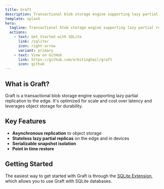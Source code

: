 ```yaml
---
title: Graft
description: Transactional blob storage engine supporting lazy partial replication to the edge
template: splash
hero:
  tagline: Transactional blob storage engine supporting lazy partial replication to the edge
  actions:
    - text: Get Started with SQLite
      link: /sqlite/
      icon: right-arrow
      variant: primary
    - text: View on GitHub
      link: https://github.com/orbitinghail/graft
      icon: github
---
```


## What is Graft?

Graft is a transactional blob storage engine supporting lazy partial replication to the edge. It's optimized for scale and cost over latency and leverages object storage for durability.

## Key Features

- **Asynchronous replication** to object storage
- **Stateless lazy partial replicas** on the edge and in devices
- **Serializable snapshot isolation**
- **Point in time restore**

## Getting Started

The easiest way to get started with Graft is through the [SQLite Extension](/sqlite/), which allows you to use Graft with SQLite databases.